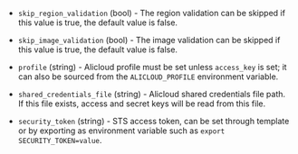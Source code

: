 <!-- Code generated from the comments of the AlicloudAccessConfig struct in builder/alicloud/ecs/access_config.go; DO NOT EDIT MANUALLY -->

- `skip_region_validation` (bool) - The region validation can be skipped if this value is true, the default
  value is false.

- `skip_image_validation` (bool) - The image validation can be skipped if this value is true, the default
  value is false.

- `profile` (string) - Alicloud profile must be set unless `access_key` is set; it can also be
  sourced from the `ALICLOUD_PROFILE` environment variable.

- `shared_credentials_file` (string) - Alicloud shared credentials file path. If this file exists, access and
  secret keys will be read from this file.

- `security_token` (string) - STS access token, can be set through template or by exporting as
  environment variable such as `export SECURITY_TOKEN=value`.
